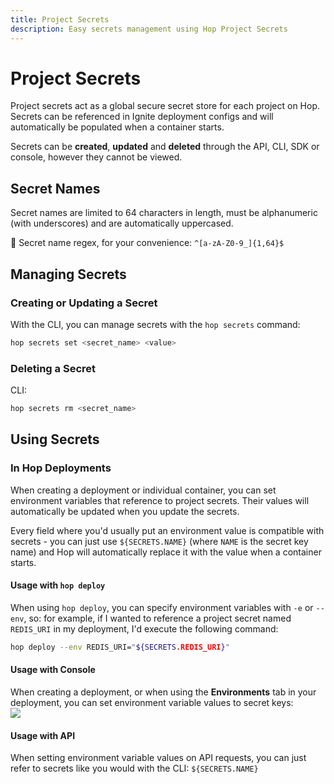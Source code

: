 ```yaml
---
title: Project Secrets
description: Easy secrets management using Hop Project Secrets
---
```



# Project Secrets

Project secrets act as a global secure secret store for each project on Hop. Secrets can be referenced in Ignite deployment configs and will automatically be populated when a container starts.

Secrets can be **created**, **updated** and **deleted** through the API, CLI, SDK or console, however they cannot be viewed.

## Secret Names

Secret names are limited to 64 characters in length, must be alphanumeric (with underscores) and are automatically uppercased.

📝 Secret name regex, for your convenience: `^[a-zA-Z0-9_]{1,64}$`

## Managing Secrets

### Creating or Updating a Secret


With the CLI, you can manage secrets with the `hop secrets` command:

```sh
hop secrets set <secret_name> <value>
```

### Deleting a Secret

CLI:

```sh
hop secrets rm <secret_name>
```

## Using Secrets

### In Hop Deployments
When creating a deployment or individual container, you can set environment variables that reference to project secrets. Their values will automatically be updated when you update the secrets.

Every field where you'd usually put an environment value is compatible with secrets - you can just use `${SECRETS.NAME}` (where `NAME` is the secret key name) and Hop will automatically replace it with the value when a container starts.

#### Usage with `hop deploy`

When using `hop deploy`, you can specify environment variables with `-e` or `--env`, so: for example, if I wanted to reference a project secret named `REDIS_URI` in my deployment, I'd execute the following command:

```bash
hop deploy --env REDIS_URI="${SECRETS.REDIS_URI}"
```

#### Usage with Console

When creating a deployment, or when using the **Environments** tab in your deployment, you can set environment variable values to secret keys:
<br/>
<Image src={hopEnv1}/>

#### Usage with API

When setting environment variable values on API requests, you can just refer to secrets like you would with the CLI: `${SECRETS.NAME}`